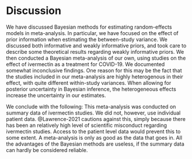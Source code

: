 # Discussion

We have discussed Bayesian methods for estimating random-effects models in meta-analysis. In particular, we have focused on the effect of prior information when estimating the between-study variance. We discussed both informative and weakly informative priors, and took care to describe some theoretical results regarding weakly informative priors. We then conducted a Bayesian meta-analysis of our own, using studies on the effect of ivermectin as a treatment for COVID-19. We documented somewhat inconclusive findings. One reason for this may be the fact that the studies included in our meta-analysis are highly heterogenous in their effect, with quite different within-study variances. When allowing for posterior uncertainty in Bayesian inference, the heterogeneous effects increase the uncertainty in our estimates. 

We conclude with the following: This meta-analysis was conducted on summary data of ivermectin studies.  We did not, however, use individual patient data. @Lawrence-2021 cautions against this, simply because there has been an relatively high level of scientific misconduct regarding ivermectin studies. Access to the patient level data would prevent this to some extent. A meta-analysis is only as good as the data that goes in. All the advantages of the Bayesian methods are useless, if the summary data can hardly be considered reliable.
